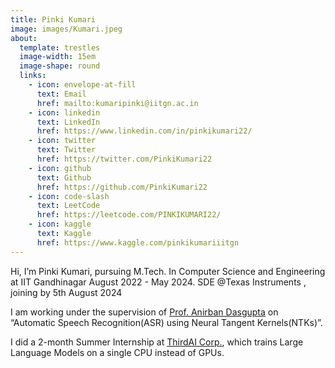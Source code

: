 ```yaml
---
title: Pinki Kumari
image: images/Kumari.jpeg
about:
  template: trestles
  image-width: 15em
  image-shape: round
  links:
    - icon: envelope-at-fill
      text: Email
      href: mailto:kumaripinki@iitgn.ac.in
    - icon: linkedin
      text: LinkedIn
      href: https://www.linkedin.com/in/pinkikumari22/
    - icon: twitter
      text: Twitter
      href: https://twitter.com/PinkiKumari22
    - icon: github
      text: Github
      href: https://github.com/PinkiKumari22
    - icon: code-slash
      text: LeetCode
      href: https://leetcode.com/PINKIKUMARI22/
    - icon: kaggle
      text: Kaggle
      href: https://www.kaggle.com/pinkikumariiitgn
---
```


Hi, I'm Pinki Kumari, pursuing M.Tech. In Computer Science and Engineering at IIT Gandhinagar August 2022 - May 2024.
SDE @Texas Instruments , joining by 5th August 2024

I am working under the supervision of [Prof. Anirban Dasgupta](https://sites.google.com/site/anirbandasgupta) on "Automatic Speech Recognition(ASR) using Neural Tangent Kernels(NTKs)".

I did a 2-month Summer Internship at [ThirdAI Corp.](https://www.thirdai.com/), which trains Large Language Models on a single CPU instead of GPUs. 

